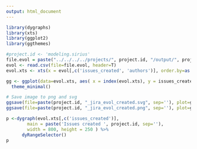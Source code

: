 ```yaml
---
output: html_document
---
```


```r
library(dygraphs)
library(xts)
library(ggplot2)
library(ggthemes)

#project.id <- 'modeling.sirius'
file.evol = paste("../../../../projects/", project.id, "/output/", project.id, "_jira_evol.csv", sep="")
evol <- read.csv(file=file.evol, header=T)
evol.xts <- xts(x = evol[,c('issues_created', 'authors')], order.by=as.POSIXct(as.character(evol[,c('date')]), format="%Y-%m-%d"))

gg <- ggplot(data=evol.xts, aes( x = index(evol.xts), y = issues_created)) + geom_line()+
  theme_minimal()

# Save image to png and svg
ggsave(file=paste(project.id, "_jira_evol_created.svg", sep=''), plot=gg, width=10, height=8)
ggsave(file=paste(project.id, "_jira_evol_created.png", sep=''), plot=gg, width=10, height=8)

p <-dygraph(evol.xts[,c('issues_created')],
        main = paste('Issues created ', project.id, sep=''),
        width = 800, height = 250 ) %>%
      dyRangeSelector()
p
```


